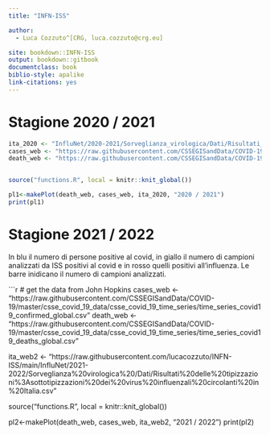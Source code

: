 ```yaml
---
title: "INFN-ISS"

author:
  - Luca Cozzuto^[CRG, luca.cozzuto@crg.eu]

site: bookdown::INFN-ISS
output: bookdown::gitbook
documentclass: book
biblio-style: apalike
link-citations: yes
---
```


# Stagione 2020 / 2021

```r


ita_2020 <- "InfluNet/2020-2021/Sorveglianza_virologica/Dati/Risultati_delle_tipizzazioni_sottotipizzazioni_dei_virus_influenzali_circolanti_in_Italia.csv"
cases_web <- "https://raw.githubusercontent.com/CSSEGISandData/COVID-19/master/csse_covid_19_data/csse_covid_19_time_series/time_series_covid19_confirmed_global.csv"
death_web <- "https://raw.githubusercontent.com/CSSEGISandData/COVID-19/master/csse_covid_19_data/csse_covid_19_time_series/time_series_covid19_deaths_global.csv"


source("functions.R", local = knitr::knit_global())

pl1<-makePlot(death_web, cases_web, ita_2020, "2020 / 2021")
print(pl1)

```

# Stagione 2021 / 2022
In blu il numero di persone positive al covid, in giallo il numero di campioni analizzati da ISS positivi al covid e in rosso quelli positivi all'influenza. Le barre inidicano il numero di campioni analizzati.

```r
# get the data from John Hopkins
cases_web <- "https://raw.githubusercontent.com/CSSEGISandData/COVID-19/master/csse_covid_19_data/csse_covid_19_time_series/time_series_covid19_confirmed_global.csv"
death_web <- "https://raw.githubusercontent.com/CSSEGISandData/COVID-19/master/csse_covid_19_data/csse_covid_19_time_series/time_series_covid19_deaths_global.csv"

ita_web2 <- "https://raw.githubusercontent.com/lucacozzuto/INFN-ISS/main/InfluNet/2021-2022/Sorveglianza%20virologica%20/Dati/Risultati%20delle%20tipizzazioni%3Asottotipizzazioni%20dei%20virus%20influenzali%20circolanti%20in%20Italia.csv"

source("functions.R", local = knitr::knit_global())

pl2<-makePlot(death_web, cases_web, ita_web2, "2021 / 2022")
print(pl2)



